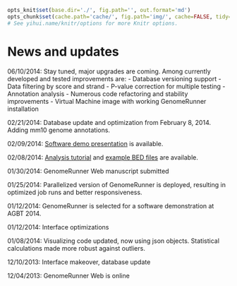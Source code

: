 ```r

opts_knit$set(base.dir='./', fig.path='', out.format='md')
opts_chunk$set(cache.path='cache/', fig.path='img/', cache=FALSE, tidy=TRUE, fig.keep='high', echo=TRUE, dpi=300, out.width=700, prompt=FALSE, comment='##', results='markup', eval=FALSE)
# See yihui.name/knitr/options for more Knitr options.
```

News and updates
========================================================

06/10/2014: Stay tuned, major upgrades are coming. Among currently developed and tested improvements are:
- Database versioning support
- Data filtering by score and strand
- P-value correction for multiple testing
- Annotation analysis
- Numerous code refactoring and stability improvements
- Virtual Machine image with working GenomeRunner installation

02/21/2014: Database update and optimization from February 8, 2014. Adding mm10 genome annotations.

02/09/2014: [Software demo presentation](../figures/Dozmorov_GR_software_demo_2014.pdf) is available.

02/08/2014: [Analysis tutorial](https://github.com/mdozmorov/gwas2bed and https://github.com/mdozmorov/R.genomerunner) and [example BED files](https://github.com/mdozmorov/gwas2bed) are available.

01/30/2014: GenomeRunner Web manuscript submitted

01/25/2014: Parallelized version of GenomeRunner is deployed, resulting in optimized job runs and better responsiveness.

01/12/2014: GenomeRunner is selected for a software demonstration at AGBT 2014.

01/12/2014: Interface optimizations

01/08/2014: Visualizing code updated, now using json objects. Statistical calculations made more robust against outliers.

12/10/2013: Interface makeover, database update

12/04/2013: GenomeRunner Web is online